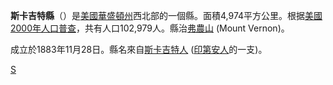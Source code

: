<!--[[File:Map_of_Washington_highlighting_Skagit_County.svg|right]]-->
{{Infobox U.S. County|
 county  = 斯卡吉特縣 |
 state = 華盛頓州 |
 en county  = Skagit County |
 en state = Washington |
 seal =  |
 map size = 225 |
 founded = [[November_28|November 28]], 1883 |
 seat = [[Mount_Vernon,_Washington|Mount Vernon]] | 
 area = 4,974 [[km²|km²]] (1,920 [[square_mile|mi²]]) |
 area land = 4,494 km² (1,735 mi²) |
 area water = 480 km² (185 mi²) |
 area percentage = 9.65% |
 census yr = 2000|
 pop = 102,979 |
 density = 23 |
 web = www.skagitcounty.net |
|}}
'''斯卡吉特縣'''（{{lang-en|Skagit County}}）是[[美國|美國]][[華盛頓州|華盛頓州]]西北部的一個縣。面積4,974平方公里。根据[[美國2000年人口普查|美國2000年人口普查]]，共有人口102,979人。縣治[[弗農山_(華盛頓州)|弗農山]] (Mount Vernon)。

成立於1883年11月28日。縣名來自[[斯卡吉特人|斯卡吉特人]] ([[印第安人|印第安人]]的一支)。
{{Washington}}

[[Category:华盛顿州行政区划|S]]